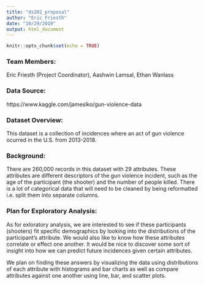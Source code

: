 ```yaml
---
title: "ds202_proposal"
author: "Eric Friesth"
date: "10/29/2019"
output: html_document
---
```


```r
knitr::opts_chunk$set(echo = TRUE)
```

### Team Members: 
Eric Friesth (Project Coordinator), Aashwin Lamsal, Ethan Wanlass

### Data Source: 
https://www.kaggle.com/jameslko/gun-violence-data 

### Dataset Overview: 
This dataset is a collection of incidences where an act of gun violence ocurred in
the U.S. from 2013-2018. 

### Background: 
There are 260,000 records in this dataset with 29 attributes. These attributes are
different descriptors of the gun violence incident, such as the age of the
participant (the shooter) and the number of people killed. There is a lot of
categorical data that will need to be cleaned by being reformatted i.e. split them
into separate columns.

### Plan for Exploratory Analysis:
As for exloratory analysis, we are interested to see if these participants
(shooters) fit specific demographics by looking into the distributions of the
participant's attribute. We would also like to know how these attributes 
correlate or effect one another. It would be nice to discover some sort of 
insight into how we can predict future incidences given certain attributes.

We plan on finding these answers by visualizing the data using distributions of
each attribute with histograms and bar charts as well as compare attributes
against one another using line, bar, and scatter plots. 




